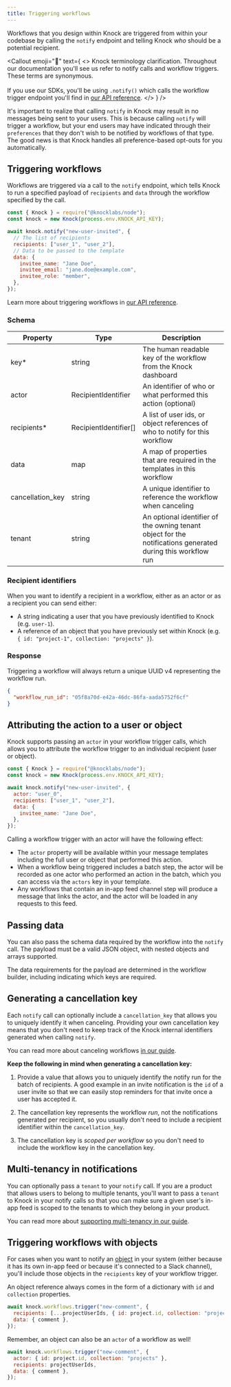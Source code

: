 ```yaml
---
title: Triggering workflows
---
```



Workflows that you design within Knock are triggered from within your codebase by calling the `notify` endpoint and telling Knock _who_ should be a potential recipient.

<Callout
  emoji="🌠"
  text={
    <>
      <span className="font-bold">Knock terminology clarification.</span> Throughout our documentation you'll see us refer to notify calls and workflow triggers. These terms are synonymous. 
      <br/>
      <br/>
      If you use our SDKs, you'll be using <code>.notify()</code> which calls the workflow trigger endpoint you'll find in <a href="/reference#trigger-workflow">our API reference</a>.
    </>
  }
/>

It's important to realize that calling `notify` in Knock may result in no messages being sent to your users. This is because calling `notify` will trigger a workflow, but your end users may have indicated through their `preferences` that they don't wish to be notified by workflows of that type. The good news is that Knock handles all preference-based opt-outs for you automatically.

## Triggering workflows

Workflows are triggered via a call to the `notify` endpoint, which tells Knock to run a specified payload of `recipients` and `data` through the workflow specified by the call.

```js Trigger a Knock workflow
const { Knock } = require("@knocklabs/node");
const knock = new Knock(process.env.KNOCK_API_KEY);

await knock.notify("new-user-invited", {
  // The list of recipients
  recipients: ["user_1", "user_2"],
  // Data to be passed to the template
  data: {
    invitee_name: "Jane Doe",
    invitee_email: "jane.doe@example.com",
    invitee_role: "member",
  },
});
```

Learn more about triggering workflows in [our API reference](/reference#workflows).

### Schema

| Property         | Type                  | Description                                                                                                 |
| ---------------- | --------------------- | ----------------------------------------------------------------------------------------------------------- |
| key\*            | string                | The human readable key of the workflow from the Knock dashboard                                             |
| actor            | RecipientIdentifier   | An identifier of who or what performed this action (optional)                                               |
| recipients\*     | RecipientIdentifier[] | A list of user ids, or object references of who to notify for this workflow                                 |
| data             | map                   | A map of properties that are required in the templates in this workflow                                     |
| cancellation_key | string                | A unique identifier to reference the workflow when canceling                                                |
| tenant           | string                | An optional identifier of the owning tenant object for the notifications generated during this workflow run |

### Recipient identifiers

When you want to identify a recipient in a workflow, either as an actor or as a recipient you can send either:

- A string indicating a user that you have previously identified to Knock (e.g. `user-1`).
- A reference of an object that you have previously set within Knock (e.g. `{ id: "project-1", collection: "projects" }`).

### Response

Triggering a workflow will always return a unique UUID v4 representing the workflow run.

```json Trigger workflow response
{
  "workflow_run_id": "05f8a70d-e42a-46dc-86fa-aada5752f6cf"
}
```

## Attributing the action to a user or object

Knock supports passing an `actor` in your workflow trigger calls, which allows you to attribute the workflow trigger to an individual recipient (user or object).

```js Triggering a Knock workflow with an actor
const { Knock } = require("@knocklabs/node");
const knock = new Knock(process.env.KNOCK_API_KEY);

await knock.notify("new-user-invited", {
  actor: "user_0",
  recipients: ["user_1", "user_2"],
  data: {
    invitee_name: "Jane Doe",
  },
});
```

Calling a workflow trigger with an actor will have the following effect:

- The `actor` property will be available within your message templates including the full user or object that performed this action.
- When a workflow being triggered includes a batch step, the actor will be recorded as one actor who performed an action in the batch, which you can access via the `actors` key in your template.
- Any workflows that contain an in-app feed channel step will produce a message that links the actor, and the actor will be loaded in any requests to this feed.

## Passing data

You can also pass the schema data required by the workflow into the `notify` call. The
payload must be a valid JSON object, with nested objects and arrays supported.

The data requirements for the payload are determined in the workflow builder, including
indicating which keys are required.

<!-- ## Preventing duplicates

No one likes duplicate notifications.

To guard against sending duplicates you can implement idempotency into your notify calls such that subsequent
calls with the same `idempotencyKey` will fail if any of the previous calls have succeeded. We
recommend using an idempotency key with enough entropy, like a uuid v4.

We'll keep idempotency keys in our system for at least 7 days before they are purged.

```js
const { Knock } = require("@knocklabs/node");
const uuid = require("uuid4");
const knock = new Knock(process.env.KNOCK_API_KEY);

const idempotencyKey = uuid();

await knock.notify("new-user-invited", {
  actor: "user_3",
  recipients: ["user_1", "user_2"],
  data: {
    invitee_name: "Jane Doe",
    invitee_email: "jane.doe@example.com",
    invitee_role: "member",
  },
  idempotencyKey,
});
``` -->

## Generating a cancellation key

Each `notify` call can optionally include a `cancellation_key` that allows you to uniquely identify
it when canceling. Providing your own cancellation key means that you don't need to keep track of
the Knock internal identifiers generated when calling `notify`.

You can read more about canceling workflows [in our guide](/send-notifications/canceling-workflows).

**Keep the following in mind when generating a cancellation key:**

1. Provide a value that allows you to uniquely identify the notify run for the batch of recipients.
   A good example in an invite notification is the `id` of a user invite so that we can easily stop reminders
   for that invite once a user has accepted it.

2. The cancellation key represents the workflow _run_, not the notifications generated per recipient, so
   you usually don't need to include a recipient identifier within the `cancellation_key`.

3. The cancellation key is _scoped per workflow_ so you don't need to include the workflow key
   in the cancellation key.

## Multi-tenancy in notifications

You can optionally pass a `tenant` to your `notify` call. If you are a product that allows users to belong to multiple tenants,
you'll want to pass a `tenant` to Knock in your notify calls so that you can make sure a given user's in-app feed is scoped to the
tenants to which they belong in your product.

You can read more about [supporting multi-tenancy in our guide](/send-and-manage-data/multi-tenancy).

## Triggering workflows with objects

For cases when you want to notify an [object](/send-and-manage-data/objects) in your system (either because it has its own in-app feed or because it's connected to a Slack channel), you'll include those objects in the `recipients` key of your workflow trigger.

An object reference always comes in the form of a dictionary with `id` and `collection` properties.

```javascript Workflow trigger with an object as a recipient
await knock.workflows.trigger("new-comment", {
  recipients: [...projectUserIds, { id: project.id, collection: "projects" }],
  data: { comment },
});
```

Remember, an object can also be an `actor` of a workflow as well!

```javascript Workflow trigger with an object as an actor
await knock.workflows.trigger("new-comment", {
  actor: { id: project.id, collection: "projects" },
  recipients: projectUserIds,
  data: { comment },
});
```
